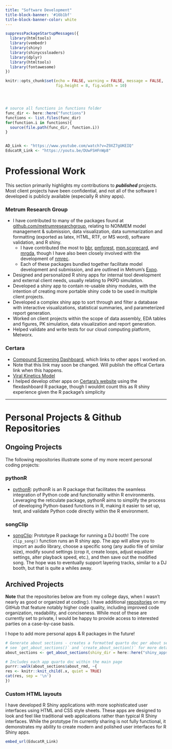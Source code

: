 ```yaml
---
title: "Software Development"
title-block-banner: '#16b1bf'
title-block-banner-color: white
---
```



```r
suppressPackageStartupMessages({
  library(htmltools)
  library(vembedr)
  library(shiny)
  library(shinycssloaders)
  library(dplyr)
  library(htmltools)
  library(fontawesome)
})

knitr::opts_chunk$set(echo = FALSE, warning = FALSE, message = FALSE,
                      fig.height = 8, fig.width = 10)




# source all functions in functions folder
func_dir <- here::here("functions")
functions <- list.files(func_dir)
for(function.i in functions){
  source(file.path(func_dir, function.i))
}


AD_Link <- "https://www.youtube.com/watch?v=Z9XZ7gUKEIQ"
EducatR_Link <- "https://youtu.be/DUwFSHFnWp8"
```

# Professional Work
This section primarily highlights my contributions to ***published*** projects. Most client projects have been confidential, and not all of the software I developed is publicly available (especially R shiny apps).

### Metrum Research Group
- I have contributed to many of the packages found at <a href="https://github.com/metrumresearchgroup" target="_blank">github.com/metrumresearchgroup</a>, relating to NONMEM model management & submission, data visualization, data summarization and formatting (exported as latex, HTML, RTF, or MS word), software validation, and R shiny.
   - I have contributed the most to [bbr](https://metrumresearchgroup.github.io/bbr/), [pmforest](https://metrumresearchgroup.github.io/pmforest/), [mpn.scorecard](https://metrumresearchgroup.github.io/mpn.scorecard/), and [mrgda](https://metrumresearchgroup.github.io/mrgda/), though I have also been closely involved with the development of [nmrec](https://metrumresearchgroup.github.io/nmrec/).
   - Each of these packages bundled together facilitate model development and submission, and are outlined in Metrum's [Expo](https://merge.metrumrg.com/expo/expo1-nonmem-foce/).
- Designed and personalized R shiny apps for internal tool development and external client needs, usually relating to PKPD simulation.
- Developed a shiny app to contain re-usable shiny modules, with the intention of creating more portable shiny code to be used in multiple client projects.
- Developed a complex shiny app to sort through and filter a database with interactive visualizations, statistical summaries, and parameterized report generation. 
- Worked on client projects within the scope of data assembly, EDA tables and figures, PK simulation, data visualization and report generation.
- Helped validate and write tests for our cloud computing platform, Metworx.

### Certara
- <a href="https://pharmacometrics.shinyapps.io/COVID-19-CompoundScreening_TestNewUI/" target="_blank">Compound Screening Dashboard</a>, which links to other apps I worked on.
-  Note that this link may soon be changed. Will publish the offical Certara link when this happens.
- <a href="https://pharmacometrics.shinyapps.io/COVID-19-VK-MODEL/" target="_blank">Viral Kinetics Model</a>
- I helped develop other apps on <a href="https://www.covidpharmacology.com/in-silico-workbench/"  target="_blank">Certara's website</a> using the flexdashboard R package, though I wouldnt count this as R shiny experience given the R package's simplicity


<hr>

# Personal Projects & Github Repositories

## Ongoing Projects
The following repositories illustrate some of my more recent personal coding projects:

### pythonR
- [pythonR](https://barrettk.github.io/pythonR/): pythonR is an R package that facilitates the seamless integration of Python code and functionality within R environments. Leveraging the reticulate package, pythonR aims to simplify the process of developing Python-based functions in R, making it easier to set up, test, and validate Python code directly within the R environment.

### songClip
- [songClip](https://mlvisions.github.io/songClip/): Prototype R package for running a DJ booth! The core `clip_song()` function runs an R shiny app. The app will allow you to import an audio library, choose a specific song (any audio file of similar size), modify sound settings (crop it, create loops, adjust equalizer settings, alter playback speed, etc.), and then save out the modified song. The hope was to eventually support layering tracks, similar to a DJ booth, but that is quite a whiles away.


## Archived Projects
**Note** that the repositories below are from my college days, when I wasn't nearly as good or organized at coding:). I have additional [repositories](https://github.com/barrettk?tab=repositories) on my GitHub that feature notably higher code quality, including improved code organization, readability, and conciseness. While most of these are currently set to private, I would be happy to provide access to interested parties on a case-by-case basis.

I hope to add more personal apps & R packages in the future!




<!-- There must be one `about.md` and one `deployment_url.txt` **per** app in `/shiny_apps` -->

```r
# Generate about sections - creates a formatted quarto doc per about section
# see `get_about_sections()` and `create_about_section()` for more details
about_sections <- get_about_sections(shiny_dir = here::here("shiny_apps"), current_dir = getwd())
```

:::: {.column-screen}
::: {.panel-tabset}

```r
# Includes each app quarto doc within the main page
purrr::walk(about_sections$about_rmd, ~{
res <- knitr::knit_child(.x, quiet = TRUE)
cat(res, sep = '\n')
})
```

### Custom HTML layouts
I have developed R Shiny applications with more sophisticated user interfaces using HTML and CSS style sheets. These apps are designed to look and feel like traditional web applications rather than typical R Shiny interfaces. While the prototype I'm currently sharing is not fully functional, it demonstrates my ability to create modern and polished user interfaces for R Shiny apps.

```r
embed_url(EducatR_Link)
```

:::
:::: 


